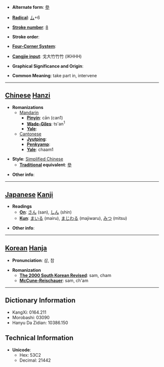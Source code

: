 * '''Alternate form''': [[參]]

* '''[[Wiktionary:Chinese radical index| Radical]]''': [[Wiktionary:Chinese radical index 厶|厶]]+6

* '''[[Wiktionary:Chinese total strokes index|Stroke number]]''': [[Wiktionary:Chinese total strokes index 8|8]]

* '''Stroke order''': 

* '''[[Wiktionary:Chinese four corner index|Four-Corner System]]''': 

* '''[[Wiktionary:Chinese Cangjie index|Cangjie input]]''': 戈大竹竹竹 (IKHHH)

* '''Graphical Significance and Origin''': 

* '''Common Meaning''': take part in, intervene

----

== [[Chinese]] [[Hanzi]] ==

* '''Romanizations'''
** [[Mandarin]]
*** '''[[Pinyin]]''': cān (can1)
*** '''[[Wade-Giles]]''': ts'an<sup>1</sup>
*** '''[[Yale]]''': 
**[[Cantonese]]
***'''[[Jyutping]]''':
***'''[[Penkyamp]]''': 
***'''[[Yale]]''': chaam1

* '''Style''': [[Simplified Chinese]] 
** '''[[Traditional Chinese|Traditional]] equivalent''': [[參]]

* '''Other info''': 

----

== [[Japanese]] [[Kanji]] ==

* '''Readings'''
** '''[[On]]''': [[さん]] (san), [[しん]] (shin)
** '''[[Kun]]''': [[まいる]] (mairu), [[まじわる]] (majiwaru), [[みつ]] (mitsu)

* '''Other info''':  

----

== [[Korean]] [[Hanja]] ==

* '''Pronunciation''': 삼, 참

* '''Romanization'''
** '''[[The 2000 South Korean Revised Romanization|The 2000 South Korean Revised]]''': sam, cham
** '''[[McCune-Reischauer]]''': sam, ch'am

----

== Dictionary Information ==

* KangXi: 0164.211
* Morobashi: 03090
* Hanyu Da Zidian: 10386.150

== Technical Information ==

* '''Unicode''':
** Hex: 53C2
** Decimal: 21442